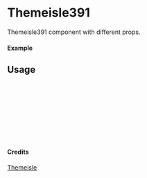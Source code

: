 
<Meta of={Themeisle391} title="Themeisle/Themeisle391" />

# Themeisle391

Themeisle391 component with different props.

#### Example

<Canvas of={Themeisle391.Primary} />

## Usage

```ts
import { Themeisle391 } from "yadl-ui";

const Example = () => {
  return (
      <Themeisle391 />
  );
};

export default Example;
```

#### Credits
[Themeisle](https://themeisle.com/illustrations)
